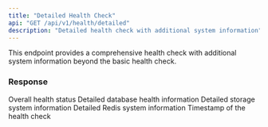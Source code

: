 ```yaml
---
title: "Detailed Health Check"
api: "GET /api/v1/health/detailed"
description: "Detailed health check with additional system information"
---
```


This endpoint provides a comprehensive health check with additional system information beyond the basic health check.

### Response

<ResponseField name="status" type="string">
  Overall health status
</ResponseField>

<ResponseField name="database" type="object">
  Detailed database health information
</ResponseField>

<ResponseField name="storage" type="object">
  Detailed storage system information
</ResponseField>

<ResponseField name="redis" type="object">
  Detailed Redis system information
</ResponseField>

<ResponseField name="timestamp" type="string">
  Timestamp of the health check
</ResponseField>
